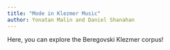 ```yaml
---
title: "Mode in Klezmer Music"
author: Yonatan Malin and Daniel Shanahan
---
```


Here, you can explore the Beregovski Klezmer corpus!